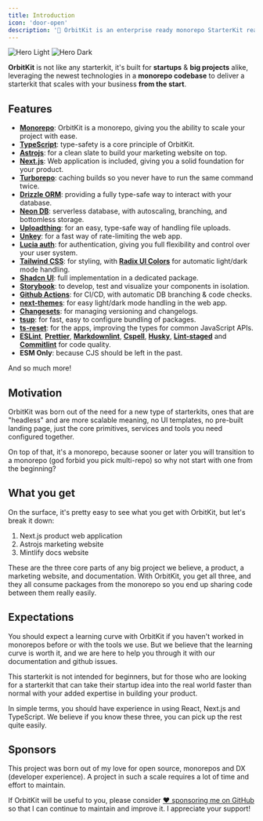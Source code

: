 ```yaml
---
title: Introduction
icon: 'door-open'
description: '🚀 OrbitKit is an enterprise ready monorepo StarterKit ready to be the foundation you build your next startup or big idea upon.'
---
```


<img
  className="block dark:hidden"
  src="/images/orbitkit-hero-light.svg"
  alt="Hero Light"
/>
<img
  className="hidden dark:block"
  src="/images/orbitkit-hero-dark.svg"
  alt="Hero Dark"
/>

**OrbitKit** is not like any starterkit, it's built for **startups** & **big projects** alike, leveraging the newest technologies in a **monorepo codebase** to deliver a starterkit that scales with your business **from the start**.

## Features

- [**Monorepo**](https://monorepo.tools/): OrbitKit is a monorepo, giving you the ability to scale your project with ease.
- [**TypeScript**](https://www.typescriptlang.org/): type-safety is a core principle of OrbitKit.
- [**Astrojs**](https://astro.build): for a clean slate to build your marketing website on top.
- [**Next.js**](https://nextjs.org): Web application is included, giving you a solid foundation for your product.
- [**Turborepo**](https://turbo.build/repo): caching builds so you never have to run the same command twice.
- [**Drizzle ORM**](https://orm.drizzle.team): providing a fully type-safe way to interact with your database.
- [**Neon DB**](https://neon.tech): serverless database, with autoscaling, branching, and bottomless storage.
- [**Uploadthing**](https://uploadthing.com/): for an easy, type-safe way of handling file uploads.
- [**Unkey**](https://unkey.dev): for a fast way of rate-limiting the web app.
- [**Lucia auth**](https://lucia-auth.com): for authentication, giving you full flexibility and control over your user system.
- [**Tailwind CSS**](https://tailwindcss.com): for styling, with [**Radix UI Colors**](https://www.radix-ui.com/colors) for automatic light/dark mode handling.
- [**Shadcn UI**](https://ui.shadcn.com): full implementation in a dedicated package.
- [**Storybook**](https://storybook.js.org): to develop, test and visualize your components in isolation.
- [**Github Actions**](https://github.com/features/actions): for CI/CD, with automatic DB branching & code checks.
- [**next-themes**](https://github.com/pacocoursey/next-themes): for easy light/dark mode handling in the web app.
- [**Changesets**](https://github.com/changesets/changesets): for managing versioning and changelogs.
- [**tsup**](https://github.com/egoist/tsup): for fast, easy to configure bundling of packages.
- [**ts-reset**](https://github.com/total-typescript/ts-reset): for the apps, improving the types for common JavaScript APIs.
- [**ESLint**](https://eslint.org/), [**Prettier**](https://prettier.io), [**Markdownlint**](https://github.com/DavidAnson/markdownlint), [**Cspell**](https://cspell.org), [**Husky**](https://github.com/typicode/husky), [**Lint-staged**](https://github.com/lint-staged/lint-staged) and [**Commitlint**](https://github.com/conventional-changelog/commitlint) for code quality.
- **ESM Only**: because CJS should be left in the past.

And so much more!

## Motivation

OrbitKit was born out of the need for a new type of starterkits, ones that are "headless" and are more scalable meaning, no UI templates, no pre-built landing page, just the core primitives, services and tools you need configured together.

On top of that, it's a monorepo, because sooner or later you will transition to a monorepo (god forbid you pick multi-repo) so why not start with one from the beginning?

## What you get

On the surface, it's pretty easy to see what you get with OrbitKit, but let's break it down:

1. Next.js product web application
2. Astrojs marketing website
3. Mintlify docs website

These are the three core parts of any big project we believe, a product, a marketing website, and documentation. With OrbitKit, you get all three, and they all consume packages from the monorepo so you end up sharing code between them really easily.

## Expectations

You should expect a learning curve with OrbitKit if you haven't worked in monorepos before or with the tools we use. But we believe that the learning curve is worth it, and we are here to help you through it with our documentation and github issues.

This starterkit is not intended for beginners, but for those who are looking for a starterkit that can take their startup idea into the real world faster than normal with your added expertise in building your product.

In simple terms, you should have experience in using React, Next.js and TypeScript. We believe if you know these three, you can pick up the rest quite easily.

## Sponsors

This project was born out of my love for open source, monorepos and DX (developer experience). A project in such a scale requires a lot of time and effort to maintain.

If OrbitKit will be useful to you, please consider [❤️ sponsoring me on GitHub](https://github.com/sponsors/ixahmedxi) so that I can continue to maintain and improve it. I appreciate your support!
